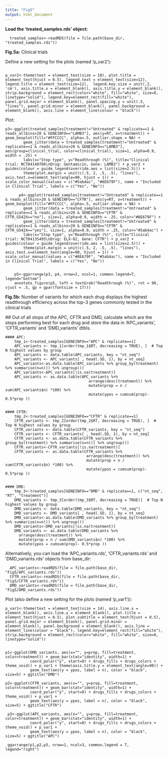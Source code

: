 ---
title: "Fig5"
output: html_document
---


**Load the 'treated_samples.rds' object:**

``` 
  treated_samples<-readRDS(file = file.path(base_dir, "treated_samples.rds"))
```

**Fig.5a:** Clinical trials

Define a new setting for the plots (named 'p_var2'):
```
        
p_var2<-theme(text = element_text(size = 10), plot.title = element_text(hjust = 0.5), legend.text = element_text(size=12), legend.title = element_text(size=12),  legend.key.size = unit(.2, 'cm'), axis.title.x = element_blank(), axis.title.y = element_blank(), strip.background = element_rect(color="white", fill="white", size=0, linetype="solid"), legend.key=element_rect(fill="white"), panel.grid.major = element_blank(), panel.spacing.y = unit(.5, "lines"), panel.grid.minor = element_blank(), panel.background = element_blank(), axis.line = element_line(colour = "black"))

```

Plot:


```
p3<-ggplot(treated_samples[treatment!="Untreated" & replicate==1 & reads_allbins>20 & GENEINFO=="LAMB3"], aes(y=RT, x=treatment)) + geom_boxplot(fill="#FFCCCC", alpha=.5, outlier.shape = NA) + 
        geom_jitter(data = treated_samples[treatment!="Untreated" & replicate==1 & reads_allbins>20 & GENEINFO=="LAMB3"], aes(group=clinical_trial, color=clinical_trial), size=1, alpha=0.9, width = .25) +
        labs(x="Stop type", y="Readthrough (%)", title="Clinical trial: NCT04140786\nDrug: Gentamicin, Gene: LAMB3") + p_var2 + guides(colour = guide_legend(override.aes = list(size=2.5))) +
        theme(plot.margin = unit(c(.5, 2, .5, .5), "lines"), axis.text.x=element_text(angle=90, hjust = 1)) + scale_color_manual(values = c("#5ab4ac", "#8E679F"), name = "Included in Clinical Trial", labels = c("Yes", "No"))
      
      p4<-ggplot(treated_samples[treatment!="Untreated" & replicate==1 & reads_allbins>20 & GENEINFO=="CFTR"], aes(y=RT, x=treatment)) + geom_boxplot(fill="#FFCCCC", alpha=.5, outlier.shape = NA) + 
        geom_jitter(data = treated_samples[treatment!="Untreated" & replicate==1 & reads_allbins>20 & GENEINFO=="CFTR" & CFTR_G542X=="no"], size=1, alpha=0.9, width = .25, color="#8E679F") +
        geom_jitter(data = treated_samples[treatment!="Untreated" & replicate==1 & reads_allbins>20 & GENEINFO=="CFTR" & CFTR_G542X=="yes"], size=1, alpha=0.9, width = .25, color="#5ab4ac") +
        labs(x="Stop type", y="Readthrough (%)", title="Clinical trial: NCT04135495\nDrug: ELX-02, Gene: CFTR") + p_var2 + guides(colour = guide_legend(override.aes = list(size=2.5))) +
        theme(plot.margin = unit(c(.5, 2, .5, .5), "lines"), axis.text.x=element_text(angle=90, hjust = 1)) + scale_color_manual(values = c("#8E679F", "#5ab4ac"), name = "Included in Clinical Trial", labels = c("Yes", "No"))


    p5<-ggarrange(p3, p4, nrow=2, ncol=1, common.legend=T, legend="bottom")
    annotate_figure(p5, left = textGrob("Readthrough (%)", rot = 90, vjust = .5, gp = gpar(fontsize = 17)))

```



**Fig.5b:** Number of variants for which each drug displays the highest readthrough efficiency across the top-3 genes commonly tested in the clinical trials

 ## Out of all stops of the APC, CFTR and DMD, calculate which are the stops performing best for each drug and store the data in 'APC_variants', 'CFTR_variants' and 'DMD_variants' dtbls.
```
#### APC:
    tmp_1<-treated_samples[GENEINFO=="APC" & replicate==1]
    APC_variants <- tmp_1[order(tmp_1$RT, decreasing = TRUE), ]  # Top N highest values by group
    APC_variants <- data.table(APC_variants, key = "nt_seq")
    APC_variants <- APC_variants[ , head(.SD, 1), by = nt_seq]
    APC_variants<-as.data.table(APC_variants %>% group_by(treatment) %>% summarise(n=n()) %>% ungroup())
    APC_variants<-APC_variants[!is.na(treatment)]
    APC_variants <- as.data.table(APC_variants %>% 
                                     arrange(desc(treatment)) %>%
                                     mutate(prop = n / sum(APC_variants$n) *100) %>%
                                     mutate(ypos = cumsum(prop)- 0.5*prop ))
    
    
#### CFTR:  
    tmp_2<-treated_samples[GENEINFO=="CFTR" & replicate==1]
    CFTR_variants <- tmp_2[order(tmp_2$RT, decreasing = TRUE), ]  # Top N highest values by group
    CFTR_variants <- data.table(CFTR_variants, key = "nt_seq")
    CFTR_variants <- CFTR_variants[ , head(.SD, 1), by = nt_seq]
    CFTR_variants <- as.data.table(CFTR_variants %>% group_by(treatment) %>% summarise(n=n()) %>% ungroup())
    CFTR_variants<-CFTR_variants[!is.na(treatment)]
    CFTR_variants <- as.data.table(CFTR_variants %>% 
                                    arrange(desc(treatment)) %>%
                                    mutate(prop = n / sum(CFTR_variants$n) *100) %>%
                                    mutate(ypos = cumsum(prop)- 0.5*prop ))

    
#### DMD:
    tmp_3<-treated_samples[GENEINFO=="DMD" & replicate==1, c("nt_seq", "RT", "treatment")]
    DMD_variants <- tmp_3[order(tmp_3$RT, decreasing = TRUE)]  # Top N highest values by group
    DMD_variants <- data.table(DMD_variants, key = "nt_seq")
    DMD_variants <- DMD_variants[ , head(.SD, 1), by = nt_seq]
    DMD_variants<-as.data.table(DMD_variants %>% group_by(treatment) %>% summarise(n=n()) %>% ungroup())
    DMD_variants<-DMD_variants[!is.na(treatment)]
    DMD_variants <- as.data.table(DMD_variants %>% 
      arrange(desc(treatment)) %>%
      mutate(prop = n / sum(DMD_variants$n) *100) %>%
      mutate(ypos = cumsum(prop)- 0.5*prop ))

 ```
 
 
Alternatively, you can load the 'APC_variants.rds', 'CFTR_variants.rds' and 'DMD_variants.rds' objects from base_dir:

```
  APC_variants<-readRDS(file = file.path(base_dir, "Fig5/APC_variants.rds"))
  CFTR_variants<-readRDS(file = file.path(base_dir, "Fig5/CFTR_variants.rds"))
  DMD_variants<-readRDS(file = file.path(base_dir, "Fig5/DMD_variants.rds"))

```

 Plot (also define a new setting for the plots (named 'p_var1')):
 
 
 ```
p_var1<-theme(text = element_text(size = 14), axis.line.x = element_blank(), axis.line.y = element_blank(), plot.title = element_text(hjust = 0.5), plot.subtitle = element_text(hjust = 0.5), panel.grid.major = element_blank(), panel.grid.minor = element_blank(), panel.background = element_blank(), axis.line = element_line(colour = "black"), legend.key=element_rect(fill="white"), strip.background = element_rect(color="white", fill="white", size=0, linetype="solid"))


 p1<-ggplot(DMD_variants, aes(x="", y=prop, fill=treatment, color=treatment)) + geom_bar(stat="identity", width=1) +
            coord_polar("y", start=0) + drugs_fills + drugs_colors + theme_void() + p_var1 + theme(axis.title.y = element_text(angle=90)) +
            geom_text(aes(y = ypos, label = n), color = "black", size=5) + ggtitle("DMD")
            
 p2<-ggplot(CFTR_variants, aes(x="", y=prop, fill=treatment, color=treatment)) + geom_bar(stat="identity", width=1) +
            coord_polar("y", start=0) + drugs_fills + drugs_colors + theme_void() + p_var1 +
            geom_text(aes(y = ypos, label = n), color = "black", size=5) + ggtitle("CFTR")
            
  p3<-ggplot(APC_variants, aes(x="", y=prop, fill=treatment, color=treatment)) + geom_bar(stat="identity", width=1) +
            coord_polar("y", start=0) + drugs_fills + drugs_colors + theme_void() + p_var1 + 
            geom_text(aes(y = ypos, label = n), color = "black", size=5) + ggtitle("APC")
          
  ggarrange(p1,p2,p3, nrow=1, ncol=3, common.legend = T, legend="right")  
 ```            